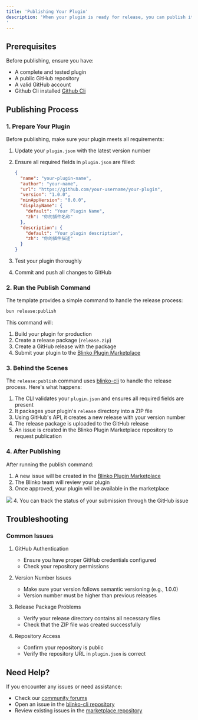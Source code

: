 ```yaml
---
title: 'Publishing Your Plugin'
description: 'When your plugin is ready for release, you can publish it to the Blinko Plugin Marketplace. This guide will walk you through the process of preparing and publishing your plugin.
'
---
```


## Prerequisites

Before publishing, ensure you have:
- A complete and tested plugin
- A public GitHub repository
- A valid GitHub account
- Github Cli installed [Github Cli](https://cli.github.com/)

## Publishing Process

### 1. Prepare Your Plugin

Before publishing, make sure your plugin meets all requirements:

1. Update your `plugin.json` with the latest version number
2. Ensure all required fields in `plugin.json` are filled:
   ```json
   {
     "name": "your-plugin-name",
     "author": "your-name",
     "url": "https://github.com/your-username/your-plugin",
     "version": "1.0.0",
     "minAppVersion": "0.0.0",
     "displayName": {
       "default": "Your Plugin Name",
       "zh": "你的插件名称"
     },
     "description": {
       "default": "Your plugin description",
       "zh": "你的插件描述"
     }
   }
   ```

3. Test your plugin thoroughly
4. Commit and push all changes to GitHub

### 2. Run the Publish Command

The template provides a simple command to handle the release process:

```bash
bun release:publish
```

This command will:
1. Build your plugin for production
2. Create a release package (`release.zip`)
3. Create a GitHub release with the package
4. Submit your plugin to the [Blinko Plugin Marketplace](https://github.com/blinko-space/blinko-plugin-marketplace)

### 3. Behind the Scenes

The `release:publish` command uses [blinko-cli](https://github.com/blinko-space/blinko-cli) to handle the release process. Here's what happens:

1. The CLI validates your `plugin.json` and ensures all required fields are present
2. It packages your plugin's `release` directory into a ZIP file
3. Using GitHub's API, it creates a new release with your version number
4. The release package is uploaded to the GitHub release
5. An issue is created in the Blinko Plugin Marketplace repository to request publication

### 4. After Publishing

After running the publish command:
1. A new issue will be created in the [Blinko Plugin Marketplace](https://github.com/blinko-space/blinko-plugin-marketplace)
2. The Blinko team will review your plugin
3. Once approved, your plugin will be available in the marketplace
<img className="rounded-2xl" src="/images/2025-02-20-16-14-16.png" />
4. You can track the status of your submission through the GitHub issue

## Troubleshooting

### Common Issues

1. GitHub Authentication
   - Ensure you have proper GitHub credentials configured
   - Check your repository permissions

2. Version Number Issues
   - Make sure your version follows semantic versioning (e.g., 1.0.0)
   - Version number must be higher than previous releases

3. Release Package Problems
   - Verify your release directory contains all necessary files
   - Check that the ZIP file was created successfully

4. Repository Access
   - Confirm your repository is public
   - Verify the repository URL in `plugin.json` is correct


## Need Help?

If you encounter any issues or need assistance:
- Check our [community forums](/community/community)
- Open an issue in the [blinko-cli repository](https://github.com/blinko-space/blinko-cli)
- Review existing issues in the [marketplace repository](https://github.com/blinko-space/blinko-plugin-marketplace) 